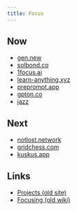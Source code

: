 ```yaml
---
title: Focus
---
```


## Now

- [gen.new](https://gen.new)
- [solbond.co](https://solbond.co)
- [1focus.ai](https://1focus.ai)
- [learn-anything.xyz](https://learn-anything.xyz)
- [preprompt.app](https://prepromt.app)
- [gpton.co](https://gpton.co)
- [jazz](https://jazz.tools)

## Next

- [notlost.network](https://notlost.network)
- [gridchess.com](https://gridchess.com)
- [kuskus.app](https://kuskus.app)

## Links

- [Projects (old site)](https://23-personal.nikiv.dev/projects)
- [Focusing (old wiki)](https://wiki.nikiv.dev/focusing)
